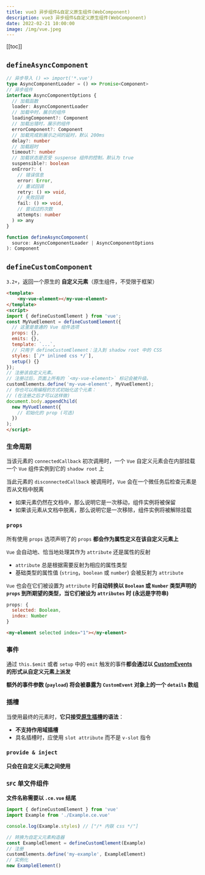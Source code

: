 ```yaml
---
title: vue3 异步组件&自定义原生组件(WebComponent)
description: vue3 异步组件&自定义原生组件(WebComponent)
date: 2022-02-21 10:00:00
image: /img/vue.jpeg
---
```


[[toc]]

## `defineAsyncComponent`

```ts
// 异步导入 () => import('*.vue')
type AsyncComponentLoader = () => Promise<Component>
// 异步组件
interface AsyncComponentOptions {
  // 加载函数
  loader: AsyncComponentLoader
  // 加载中时，展示的组件
  loadingComponent?: Component
  // 加载出错时，展示的组件
  errorComponent?: Component
  // 加载完成到展示之间的延时，默认 200ms
  delay?: number
  // 加载超时
  timeout?: number
  // 加载状态是否受 suspense 组件的控制，默认为 true
  suspensible?: boolean
  onError?: (
    // 错误信息
    error: Error,
    // 重试回调
    retry: () => void,
    // 失败回调
    fail: () => void,
    // 尝试过的次数
    attempts: number
  ) => any
}

function defineAsyncComponent(
  source: AsyncComponentLoader | AsyncComponentOptions
): Component
```

## `defineCustomComponent`

`3.2+`，返回一个原生的 **自定义元素**（原生组件，不受限于框架）

```html
<template>
	<my-vue-element></my-vue-element>
</template>
<script>
import { defineCustomElement } from 'vue';
const MyVueElement = defineCustomElement({
  // 这里是普通的 Vue 组件选项
  props: {},
  emits: {},
  template: `...`,
  // 只用于 defineCustomElement：注入到 shadow root 中的 CSS
  styles: [`/* inlined css */`],
  setup() {}
});
// 注册该自定义元素。
// 注册过后，页面上所有的 `<my-vue-element>` 标记会被升级。
customElements.define('my-vue-element', MyVueElement);
// 你也可以用编程的方式初始化这个元素：
// (在注册之后才可以这样做)
document.body.appendChild(
  new MyVueElement({
    // 初始化的 prop (可选)
  })
);
</script>
```

### 生命周期

当该元素的 `connectedCallback` 初次调用时，一个 `Vue` 自定义元素会在内部挂载一个 `Vue` 组件实例到它的 `shadow root` 上

当此元素的 `disconnectedCallback` 被调用时，`Vue` 会在一个微任务后检查元素是否从文档中脱离
  - 如果元素仍然在文档中，那么说明它是一次移动，组件实例将被保留
  - 如果该元素从文档中脱离，那么说明它是一次移除，组件实例将被解除挂载

### `props`

所有使用 `props` 选项声明了的 `props` **都会作为属性定义在该自定义元素上**

`Vue` 会自动地、恰当地处理其作为 `attribute` 还是属性的反射
  - `attribute` 总是根据需要反射为相应的属性类型
  - 基础类型的属性值 (`string`，`boolean` 或 `number`) 会被反射为 `attribute`

`Vue` 也会在它们被设置为 `attribute` 时**自动转换以 `Boolean` 或 `Number` 类型声明的 `props` 到所期望的类型，当它们被设为 `attributes` 时 (永远是字符串)**

```js
props: {
  selected: Boolean,
  index: Number
}
```

```html
<my-element selected index="1"></my-element>
```

### 事件

通过 `this.$emit` 或者 `setup` 中的 `emit` 触发的事件**都会通过以 [CustomEvents](https://developer.mozilla.org/en-US/docs/Web/Events/Creating_and_triggering_events#adding_custom_data_%E2%80%93_customevent) 的形式从自定义元素上派发**

**额外的事件参数 (`payload`) 将会被暴露为 `CustomEvent` 对象上的一个 `details` 数组**

### 插槽

当使用最终的元素时，**它只接受[原生插槽](https://developer.mozilla.org/en-US/docs/Web/Web_Components/Using_templates_and_slots)的语法**：
  - **不支持作用域插槽**
  - 具名插槽时，应使用 `slot attribute` 而不是 `v-slot` 指令

### `provide & inject`

<Alert class="mt-4" type="warning">**只会在自定义元素之间使用**</Alert>

### `SFC` 单文件组件

<Alert class="mt-4" type="info">**文件名称需要以 `.ce.vue` 结尾**</Alert>

```ts
import { defineCustomElement } from 'vue'
import Example from './Example.ce.vue'

console.log(Example.styles) // ["/* 内联 css */"]

// 转换为自定义元素构造器
const ExampleElement = defineCustomElement(Example)
// 注册
customElements.define('my-example', ExampleElement)
// 实例化
new ExampleElement()
```